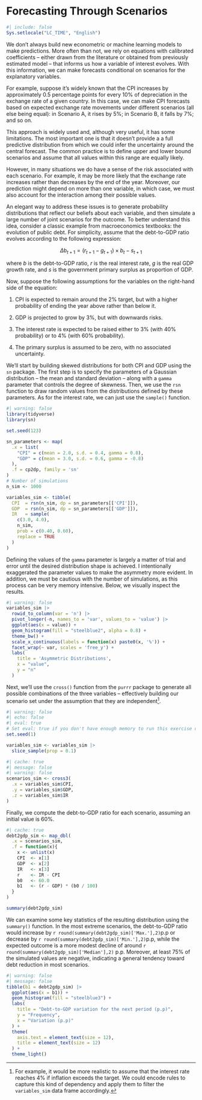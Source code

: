 # Forecasting Through Scenarios

```r
#| include: false
Sys.setlocale("LC_TIME", "English")
```

We don't always build new econometric or machine learning models to make predictions. More often than not, we rely on equations with calibrated coefficients -- either drawn from the literature or obtained from previously estimated model -- that informs us how a variable of interest evolves. With this information, we can make forecasts conditional on scenarios for the explanatory variables.

For example, suppose it's widely known that the CPI increases by approximately 0.5 percentage points for every 10% of depreciation in the exchange rate of a given country. In this case, we can make CPI forecasts based on expected exchange rate movements under different scenarios (all else being equal): in Scenario A, it rises by 5%; in Scenario B, it falls by 7%; and so on.

This approach is widely used and, although very useful, it has some limitations. The most important one is that it doesn't provide a a full predictive distribution from which we could infer the uncertainty around the central forecast. The common practice is to define upper and lower bound scenarios and assume that all values within this range are equally likely.

However, in many situations we do have a sense of the risk associated with each scenario. For example, it may be more likely that the exchange rate increases rather than decreases by the end of the year. Moreover, our prediction might depend on more than one variable, in which case, we must also account for the interaction among their possible values.

An elegant way to address these issues is to generate probability distributions that reflect our beliefs about each variable, and then simulate a large number of joint scenarios for the outcome. To better understand this idea, consider a classic example from macroeconomics textbooks: the evolution of public debt. For simplicity, assume that the debt-to-GDP ratio evolves according to the following expression:

$$ \Delta b_{t+1} = (r_{t+1} - g_{t+1}) \times b_{t} - s_{t+1} $$

where $b$ is the debt-to-GDP ratio, $r$ is the real interest rate, $g$ is the real GDP growth rate, and $s$ is the government primary surplus as proportion of GDP.

Now, suppose the following assumptions for the variables on the right-hand side of the equation:

1.  CPI is expected to remain around the 2% target, but with a higher probability of ending the year above rather than below it.

2.  GDP is projected to grow by 3%, but with downwards risks.

3.  The interest rate is expected to be raised either to 3% (with 40% probability) or to 4% (with 60% probability).

4.  The primary surplus is assumed to be zero, with no associated uncertainty.

We'll start by building skewed distributions for both CPI and GDP using the `sn` package. The first step is to specify the parameters of a Gaussian distribution -- the mean and standard deviation -- along with a `gamma` parameter that controls the degree of skewness. Then, we use the `rsn` function to draw random values from the distributions defined by these parameters. As for the interest rate, we can just use the `sample()` function.

```r
#| warning: false
library(tidyverse)
library(sn)

set.seed(123)

sn_parameters <- map(
  .x = list(
    "CPI" = c(mean = 2.0, s.d. = 0.4, gamma = 0.8),
    "GDP" = c(mean = 3.0, s.d. = 0.6, gamma = -0.8)
  ),
  .f = cp2dp, family = 'sn'
)
# Number of simulations
n_sim <- 1000

variables_sim <- tibble(
  CPI  = rsn(n_sim, dp = sn_parameters[['CPI']]),
  GDP  = rsn(n_sim, dp = sn_parameters[['GDP']]),
  IR   = sample(
    c(3.0, 4.0),  
    n_sim, 
    prob = c(0.40, 0.60), 
    replace = TRUE
  )
)
```

Defining the values of the `gamma` parameter is largely a matter of trial and error until the desired distribution shape is achieved. I intentionally exaggerated the parameter values to make the asymmetry more evident. In addition, we must be cautious with the number of simulations, as this process can be very memory intensive. Below, we visually inspect the results.

```r
#| warning: false
variables_sim |> 
  rowid_to_column(var = 'n') |> 
  pivot_longer(-n, names_to = 'var', values_to = 'value') |> 
  ggplot(aes(x = value)) +
  geom_histogram(fill = "steelblue2", alpha = 0.8) +
  theme_bw() +
  scale_x_continuous(labels = function(x) paste0(x, '%')) +
  facet_wrap(~ var, scales = 'free_y') +
  labs(
    title = 'Asymmetric Distributions',
    x = "value",
    y = "n"
  )
```

Next, we'll use the `cross()` function from the `purrr` package to generate all possible combinations of the three variables -- effectively building our scenario set under the assumption that they are independent[^forecasting-through-scenarios-1].

[^forecasting-through-scenarios-1]: For example, it would be more realistic to assume that the interest rate reaches 4% if inflation exceeds the target. We could encode rules to capture this kind of dependency and apply them to filter the `variables_sim` data frame accordingly.

```r
#| warning: false
#| echo: false
#| eval: true
# Set eval: true if you don't have enough memory to run this exercise using the full sample
set.seed(1) 

variables_sim <- variables_sim |> 
  slice_sample(prop = 0.1)
```

```r
#| cache: true
#| message: false
#| warning: false
scenarios_sim <- cross3(
  .x = variables_sim$CPI,
  .y = variables_sim$GDP,
  .z = variables_sim$IR
)
```

Finally, we compute the debt-to-GDP ratio for each scenario, assuming an initial value is 60%.

```r
#| cache: true
debt2gdp_sim <- map_dbl(
  .x = scenarios_sim, 
  .f = function(x){
    x <- unlist(x)
    CPI  <- x[1]
    GDP  <- x[2]
    IR   <- x[3]
    r    <- IR - CPI
    b0   <- 60.0
    b1   <- (r - GDP) * (b0 / 100)
  }
)

summary(debt2gdp_sim)
```

We can examine some key statistics of the resulting distribution using the `summary()` function. In the most extreme scenarios, the debt-to-GDP ratio would increase by `r round(summary(debt2gdp_sim)['Max.'],2)`p.p or decrease by `r round(summary(debt2gdp_sim)['Min.'],2)`p.p, while the expected outcome is a more modest decline of around `r round(summary(debt2gdp_sim)['Median'],2)` p.p. Moreover, at least 75% of the simulated values are negative, indicating a general tendency toward debt reduction in most scenarios.

```r
#| warning: false
#| message: false
tibble(b1 = debt2gdp_sim) |> 
  ggplot(aes(x = b1)) +
  geom_histogram(fill = "steelblue3") +
  labs(
    title = "Debt-to-GDP variation for the next period (p.p)",
    y = "Frequency", 
    x = "Variation (p.p)"
  ) +
  theme(
    axis.text = element_text(size = 12),
    title = element_text(size = 12)
  ) +
  theme_light()
```
